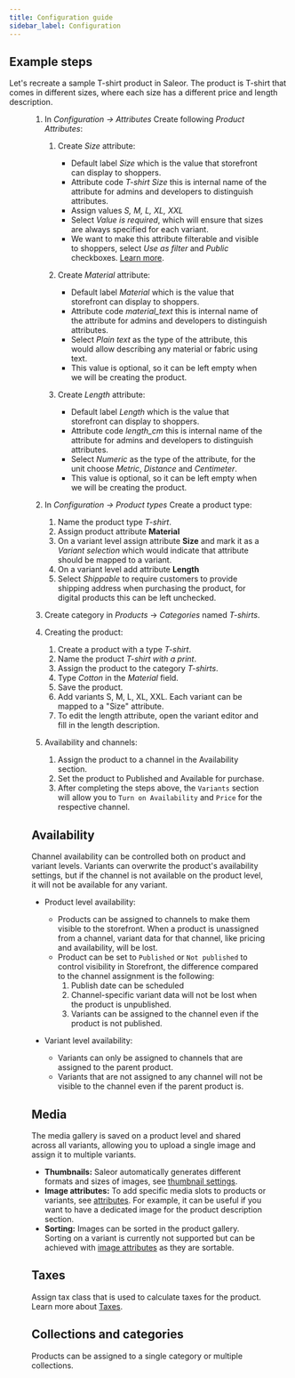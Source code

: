 ```yaml
---
title: Configuration guide
sidebar_label: Configuration
---
```



## Example steps

Let's recreate a sample T-shirt product in Saleor.
The product is T-shirt that comes in different sizes, where each size has a different price and length description.

<Figure src={tshirt} alt={`Example config`} />

1. In _Configuration -> Attributes_ Create following _Product Attributes_:

   1. Create _Size_ attribute:

      - Default label _Size_ which is the value that storefront can display to shoppers.
      - Attribute code _T-shirt Size_ this is internal name of the attribute for admins and developers to distinguish attributes.
      - Assign values _S, M, L, XL, XXL_
      - Select _Value is required_, which will ensure that sizes are always specified for each variant.
      - We want to make this attribute filterable and visible to shoppers, select _Use as filter_ and _Public_ checkboxes. [Learn more](developer/attributes/configuration.mdx).

   2. Create _Material_ attribute:
      - Default label _Material_ which is the value that storefront can display to shoppers.
      - Attribute code _material_text_ this is internal name of the attribute for admins and developers to distinguish attributes.
      - Select _Plain text_ as the type of the attribute, this would allow describing any material or fabric using text.
      - This value is optional, so it can be left empty when we will be creating the product.
   3. Create _Length_ attribute:
      - Default label _Length_ which is the value that storefront can display to shoppers.
      - Attribute code _length_cm_ this is internal name of the attribute for admins and developers to distinguish attributes.
      - Select _Numeric_ as the type of the attribute, for the unit choose _Metric_, _Distance_ and _Centimeter_.
      - This value is optional, so it can be left empty when we will be creating the product.

2. In _Configuration -> Product types_ Create a product type:

   1. Name the product type _T-shirt_.
   2. Assign product attribute **Material**
   3. On a variant level assign attribute **Size** and mark it as a _Variant selection_ which would indicate that attribute should be mapped to a variant.
   4. On a variant level add attribute **Length**
   5. Select _Shippable_ to require customers to provide shipping address when purchasing the product, for digital products this can be left unchecked.

3. Create category in _Products_ -> _Categories_ named _T-shirts_.

4. Creating the product:

   1. Create a product with a type _T-shirt_.
   2. Name the product _T-shirt with a print_.
   3. Assign the product to the category _T-shirts_.
   4. Type _Cotton_ in the _Material_ field.
   5. Save the product.
   6. Add variants S, M, L, XL, XXL. Each variant can be mapped to a "Size" attribute.
   7. To edit the length attribute, open the variant editor and fill in the length description.

5. Availability and channels:

   1. Assign the product to a channel in the Availability section.
   2. Set the product to Published and Available for purchase.
   3. After completing the steps above, the `Variants` section will allow you to `Turn on Availability` and `Price` for the respective channel.

## Availability

Channel availability can be controlled both on product and variant levels.
Variants can overwrite the product's availability settings, but if the channel is not available on the product level, it will not be available for any variant.

- Product level availability:

  - Products can be assigned to channels to make them visible to the storefront. When a product is unassigned from a channel, variant data for that channel, like pricing and availability, will be lost.
  - Product can be set to `Published` or `Not published` to control visibility in Storefront, the difference compared to the channel assignment is the following:
    1. Publish date can be scheduled
    2. Channel-specific variant data will not be lost when the product is unpublished.
    3. Variants can be assigned to the channel even if the product is not published.

- Variant level availability:
  - Variants can only be assigned to channels that are assigned to the parent product.
  - Variants that are not assigned to any channel will not be visible to the channel even if the parent product is.

## Media

The media gallery is saved on a product level and shared across all variants, allowing you to upload a single image and assign it to multiple variants.

- **Thumbnails:** Saleor automatically generates different formats and sizes of images, see [thumbnail settings](developer/thumbnails.mdx).
- **Image attributes:** To add specific media slots to products or variants, see [attributes](developer/attributes/overview.mdx). For example, it can be useful if you want to have a dedicated image for the product description section.
- **Sorting:** Images can be sorted in the product gallery. Sorting on a variant is currently not supported but can be achieved with [image attributes](developer/attributes/overview.mdx) as they are sortable.

## Taxes

Assign tax class that is used to calculate taxes for the product. Learn more about [Taxes](developer/taxes/).

[//]: # "add link to catalog section"

## Collections and categories

Products can be assigned to a single category or multiple collections.
